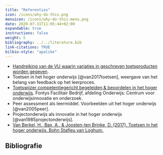 ```yaml
---
title: "Referenties"
icon: /icons/why-do-this.png
menuicon: /icons/why-do-this-menu.png
date: 2020-07-31T11:05:44+02:00
expandable: true
instructions: false
weight: 5
bibliography: ../../literature.bib
link-citations: TRUE
bilbio-style: "apalike"
---
```


* [Handreiking van de VU waarin variaties in geschreven toetsproducten worden gegeven](https://sites.google.com/vu.nl/vu-teaching-learning-tips/assessment-for-learning/variations-on-written-assignments).
* Toetsen in het hoger onderwijs [@van2017toetsen], weergave van het belang van feedback op het leerproces.
* [Toetswijzer competentiegericht begeleiden & beoordelen in het hoger onderwijs](https://hbo-kennisbank.nl/details/sharekit_fontys:oai:surfsharekit.nl:b2ba5e91-b067-41a1-bce6-bd368c1c1675). Fontys Facilitair Bedrijf, afdeling Onderwijs: Centrum voor onderwijsinnovatie en onderzoek. 
* Peer assessment als leermiddel. Voorbeelden uit het hoger onderwijs [@van2005peer].
* Projectonderwijs als innovatie in het hoger onderwijs [@van1985projectonderwijs].
* [Van Berkel, H., Bax, A., & Joosten-ten Brinke, D. (2017). Toetsen in het hoger onderwijs. Bohn Stafleu van Loghum.](https://remindo-support.sites.uu.nl/wp-content/uploads/sites/79/2020/03/Toetsen-in-het-Hoger-Onderwijs-van-Berkel-Bax-Joosten-ten-Brinke.pdf) 

## Bibliografie